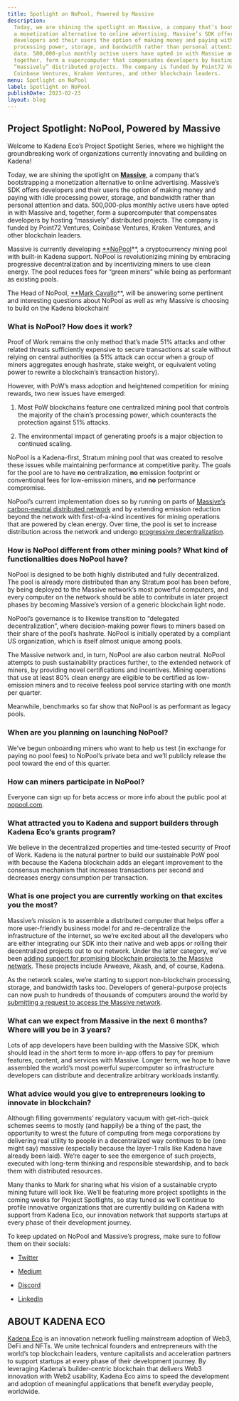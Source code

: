 ```yaml
---
title: Spotlight on NoPool, Powered by Massive
description:
  Today, we are shining the spotlight on Massive, a company that’s bootstrapping
  a monetization alternative to online advertising. Massive’s SDK offers
  developers and their users the option of making money and paying with idle
  processing power, storage, and bandwidth rather than personal attention and
  data. 500,000-plus monthly active users have opted in with Massive and,
  together, form a supercomputer that compensates developers by hosting
  “massively” distributed projects. The company is funded by Point72 Ventures,
  Coinbase Ventures, Kraken Ventures, and other blockchain leaders.
menu: Spotlight on NoPool
label: Spotlight on NoPool
publishDate: 2023-02-23
layout: blog
---
```


## Project Spotlight: NoPool, Powered by Massive

Welcome to Kadena Eco’s Project Spotlight Series, where we highlight the
groundbreaking work of organizations currently innovating and building on
Kadena!

Today, we are shining the spotlight on **[Massive](https://joinmassive.com/)**,
a company that’s bootstrapping a monetization alternative to online advertising.
Massive’s SDK offers developers and their users the option of making money and
paying with idle processing power, storage, and bandwidth rather than personal
attention and data. 500,000-plus monthly active users have opted in with Massive
and, together, form a supercomputer that compensates developers by hosting
“massively” distributed projects. The company is funded by Point72 Ventures,
Coinbase Ventures, Kraken Ventures, and other blockchain leaders.

Massive is currently developing [\*\*NoPool](https://nopool.com/)\*\*, a
cryptocurrency mining pool with built-in Kadena support. NoPool is
revolutionizing mining by embracing progressive decentralization and by
incentivizing miners to use clean energy. The pool reduces fees for “green
miners” while being as performant as existing pools.

The Head of NoPool, [\*\*Mark Cavallo](https://markcavallo.webflow.io/)\*\*,
will be answering some pertinent and interesting questions about NoPool as well
as why Massive is choosing to build on the Kadena blockchain!

### What is NoPool? How does it work?

Proof of Work remains the only method that’s made 51% attacks and other related
threats sufficiently expensive to secure transactions at scale without relying
on central authorities (a 51% attack can occur when a group of miners aggregates
enough hashrate, stake weight, or equivalent voting power to rewrite a
blockchain’s transaction history).

However, with PoW’s mass adoption and heightened competition for mining rewards,
two new issues have emerged:

1.  Most PoW blockchains feature one centralized mining pool that controls the
    majority of the chain’s processing power, which counteracts the protection
    against 51% attacks.

2.  The environmental impact of generating proofs is a major objection to
    continued scaling.

NoPool is a Kadena-first, Stratum mining pool that was created to resolve these
issues while maintaining performance at competitive parity. The goals for the
pool are to have **no** centralization, **no** emission footprint or
conventional fees for low-emission miners, and **no** performance compromise.

NoPool’s current implementation does so by running on parts of
[Massive’s carbon-neutral distributed network](https://joinmassive.com/daas) and
by extending emission reduction beyond the network with first-of-a-kind
incentives for mining operations that are powered by clean energy. Over time,
the pool is set to increase distribution across the network and undergo
[progressive decentralization](https://a16z.com/wp-content/uploads/2022/04/principles-and-models-of-decentralization_miles-jennings_a16zcrypto.pdf).

### How is NoPool different from other mining pools? What kind of functionalities does NoPool have?

NoPool is designed to be both highly distributed and fully decentralized. The
pool is already more distributed than any Stratum pool has been before, by being
deployed to the Massive network’s most powerful computers, and every computer on
the network should be able to contribute in later project phases by becoming
Massive’s version of a generic blockchain light node.

NoPool’s governance is to likewise transition to “delegated decentralization”,
where decision-making power flows to miners based on their share of the pool’s
hashrate. NoPool is initially operated by a compliant US organization, which is
itself almost unique among pools.

The Massive network and, in turn, NoPool are also carbon neutral. NoPool
attempts to push sustainability practices further, to the extended network of
miners, by providing novel certifications and incentives. Mining operations that
use at least 80% clean energy are eligible to be certified as low-emission
miners and to receive feeless pool service starting with one month per quarter.

Meanwhile, benchmarks so far show that NoPool is as performant as legacy pools.

### When are you planning on launching NoPool?

We’ve begun onboarding miners who want to help us test (in exchange for paying
no pool fees) to NoPool’s private beta and we’ll publicly release the pool
toward the end of this quarter.

### How can miners participate in NoPool?

Everyone can sign up for beta access or more info about the public pool at
[nopool.com](https://nopool.com/).

### What attracted you to Kadena and support builders through Kadena Eco’s grants program?

We believe in the decentralized properties and time-tested security of Proof of
Work. Kadena is the natural partner to build our sustainable PoW pool with
because the Kadena blockchain adds an elegant improvement to the consensus
mechanism that increases transactions per second and decreases energy
consumption per transaction.

### What is one project you are currently working on that excites you the most?

Massive’s mission is to assemble a distributed computer that helps offer a more
user-friendly business model for and re-decentralize the infrastructure of the
internet, so we’re excited about all the developers who are either integrating
our SDK into their native and web apps or rolling their decentralized projects
out to our network. Under the latter category, we’ve been
[adding support for promising blockchain projects to the Massive network](https://github.com/joinmassive).
These projects include Arweave, Akash, and, of course, Kadena.

As the network scales, we’re starting to support non-blockchain processing,
storage, and bandwidth tasks too. Developers of general-purpose projects can now
push to hundreds of thousands of computers around the world by
[submitting a request to access the Massive network](https://joinmassive.com/).

### What can we expect from Massive in the next 6 months? Where will you be in 3 years?

Lots of app developers have been building with the Massive SDK, which should
lead in the short term to more in-app offers to pay for premium features,
content, and services with Massive. Longer term, we hope to have assembled the
world’s most powerful supercomputer so infrastructure developers can distribute
and decentralize arbitrary workloads instantly.

### What advice would you give to entrepreneurs looking to innovate in blockchain?

Although filling governments’ regulatory vacuum with get-rich-quick schemes
seems to mostly (and happily) be a thing of the past, the opportunity to wrest
the future of computing from mega corporations by delivering real utility to
people in a decentralized way continues to be (one might say) massive
(especially because the layer-1 rails like Kadena have already been laid). We’re
eager to see the emergence of such projects, executed with long-term thinking
and responsible stewardship, and to back them with distributed resources.

Many thanks to Mark for sharing what his vision of a sustainable crypto mining
future will look like. We’ll be featuring more project spotlights in the coming
weeks for Project Spotlights, so stay tuned as we’ll continue to profile
innovative organizations that are currently building on Kadena with support from
Kadena Eco, our innovation network that supports startups at every phase of
their development journey.

To keep updated on NoPool and Massive’s progress, make sure to follow them on
their socials:

- [Twitter](https://twitter.com/nopoolparty)

- [Medium](https://blog.nopool.com/)

- [Discord](https://discord.com/invite/XWQn4xcJAE)

- [LinkedIn](https://www.linkedin.com/company/joinmassive/)

## ABOUT KADENA ECO

[Kadena Eco](https://medium.com/kadena-io/kadena-eco-grants-e5368b4f4c3a) is an
innovation network fuelling mainstream adoption of Web3, DeFi and NFTs. We unite
technical founders and entrepreneurs with the world’s top blockchain leaders,
venture capitalists and acceleration partners to support startups at every phase
of their development journey. By leveraging Kadena’s builder-centric blockchain
that delivers Web3 innovation with Web2 usability, Kadena Eco aims to speed the
development and adoption of meaningful applications that benefit everyday
people, worldwide.
